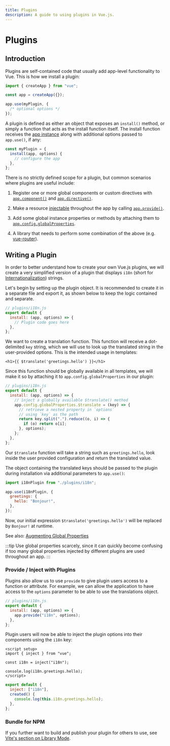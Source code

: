 ```yaml
---
title: Plugins
description: A guide to using plugins in Vue.js.
---
```


# Plugins

## Introduction

Plugins are self-contained code that usually add app-level functionality to Vue. This is how we install a plugin:

```js
import { createApp } from "vue";

const app = createApp({});

app.use(myPlugin, {
  /* optional options */
});
```

A plugin is defined as either an object that exposes an `install()` method, or simply a function that acts as the install function itself. The install function receives the [app instance](/api/application) along with additional options passed to `app.use()`, if any:

```js
const myPlugin = {
  install(app, options) {
    // configure the app
  },
};
```

There is no strictly defined scope for a plugin, but common scenarios where plugins are useful include:

1. Register one or more global components or custom directives with [`app.component()`](/api/application#app-component) and [`app.directive()`](/api/application#app-directive).

2. Make a resource [injectable](/guide/components/provide-inject) throughout the app by calling [`app.provide()`](/api/application#app-provide).

3. Add some global instance properties or methods by attaching them to [`app.config.globalProperties`](/api/application#app-config-globalproperties).

4. A library that needs to perform some combination of the above (e.g. [vue-router](https://github.com/vuejs/vue-router-next)).

## Writing a Plugin

In order to better understand how to create your own Vue.js plugins, we will create a very simplified version of a plugin that displays `i18n` (short for [Internationalization](https://en.wikipedia.org/wiki/Internationalization_and_localization)) strings.

Let's begin by setting up the plugin object. It is recommended to create it in a separate file and export it, as shown below to keep the logic contained and separate.

```js
// plugins/i18n.js
export default {
  install: (app, options) => {
    // Plugin code goes here
  },
};
```

We want to create a translation function. This function will receive a dot-delimited `key` string, which we will use to look up the translated string in the user-provided options. This is the intended usage in templates:

```vue-html
<h1>{{ $translate('greetings.hello') }}</h1>
```

Since this function should be globally available in all templates, we will make it so by attaching it to `app.config.globalProperties` in our plugin:

```js
// plugins/i18n.js
export default {
  install: (app, options) => {
    // inject a globally available $translate() method
    app.config.globalProperties.$translate = (key) => {
      // retrieve a nested property in `options`
      // using `key` as the path
      return key.split(".").reduce((o, i) => {
        if (o) return o[i];
      }, options);
    };
  },
};
```

Our `$translate` function will take a string such as `greetings.hello`, look inside the user provided configuration and return the translated value.

The object containing the translated keys should be passed to the plugin during installation via additional parameters to `app.use()`:

```js
import i18nPlugin from "./plugins/i18n";

app.use(i18nPlugin, {
  greetings: {
    hello: "Bonjour!",
  },
});
```

Now, our initial expression `$translate('greetings.hello')` will be replaced by `Bonjour!` at runtime.

See also: [Augmenting Global Properties](/guide/typescript/options-api#augmenting-global-properties) <sup class="vt-badge ts" />

:::tip
Use global properties scarcely, since it can quickly become confusing if too many global properties injected by different plugins are used throughout an app.
:::

### Provide / Inject with Plugins

Plugins also allow us to use `provide` to give plugin users access to a function or attribute. For example, we can allow the application to have access to the `options` parameter to be able to use the translations object.

```js
// plugins/i18n.js
export default {
  install: (app, options) => {
    app.provide("i18n", options);
  },
};
```

Plugin users will now be able to inject the plugin options into their components using the `i18n` key:

<div class="composition-api">

```vue
<script setup>
import { inject } from "vue";

const i18n = inject("i18n");

console.log(i18n.greetings.hello);
</script>
```

</div>
<div class="options-api">

```js
export default {
  inject: ["i18n"],
  created() {
    console.log(this.i18n.greetings.hello);
  },
};
```

</div>

### Bundle for NPM

If you further want to build and publish your plugin for others to use, see [Vite's section on Library Mode](https://vitejs.dev/guide/build.html#library-mode).

